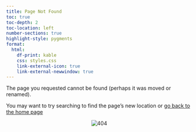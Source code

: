 ```yaml
---
title: Page Not Found
toc: true
toc-depth: 2
toc-location: left
number-sections: true
highlight-style: pygments
format:
  html:
    df-print: kable
    css: styles.css
    link-external-icon: true
    link-external-newwindow: true  
---
```


The page you requested cannot be found (perhaps it was moved or renamed).

You may want to try searching to find the page's new location or [go back to the home page](https://marce10.github.io/OTS_BIR_2024/)


<center><img src="images/404.png" alt="404"/></center>
